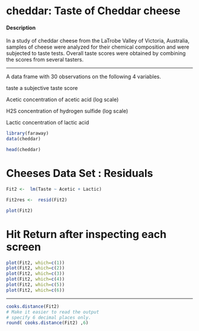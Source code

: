 

cheddar: Taste of Cheddar cheese
======================================

#### Description
In a study of cheddar cheese from the LaTrobe Valley of Victoria, Australia, samples of cheese were analyzed for their chemical composition and were subjected to taste tests. 
Overall taste scores were obtained by combining the scores from several tasters.

--------------------------------------

A data frame with 30 observations on the following 4 variables.

taste
a subjective taste score

Acetic
concentration of acetic acid (log scale)

H2S
concentration of hydrogen sulfide (log scale)

Lactic
concentration of lactic acid

```r
library(faraway)
data(cheddar)

head(cheddar)
```

# Cheeses Data Set : Residuals

```r
Fit2 <-  lm(Taste ~ Acetic + Lactic)

Fit2res <-  resid(Fit2)

plot(Fit2)
```
# Hit Return after inspecting each screen

```r
plot(Fit2, which=c(1))
plot(Fit2, which=c(2))
plot(Fit2, which=c(3))
plot(Fit2, which=c(4))
plot(Fit2, which=c(5))
plot(Fit2, which=c(6)) 
```
------------------------------------------------------------

```r
cooks.distance(Fit2)
# Make it easier to read the output
# specify 6 decimal places only.
round( cooks.distance(Fit2) ,6)
```
